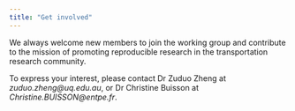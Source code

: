 ```yaml
---
title: "Get involved"
---
```


We always welcome new members to join the working group and contribute to the mission of promoting reproducible research in the transportation research community.

To express your interest, please contact Dr Zuduo Zheng at *zuduo.zheng\@uq.edu.au*, or Dr Christine Buisson at *Christine.BUISSON\@entpe.fr*.
